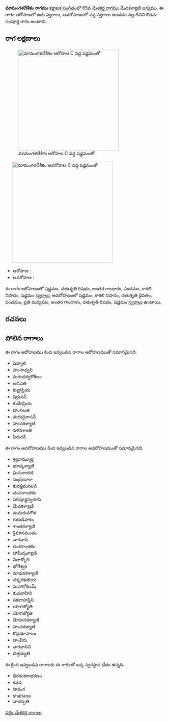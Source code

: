 {{Infobox ragam
	| name          	= మామంగళదేశీకం
	| synonym	    	= 
	| mela          	= 
	| chakra        	= 
	| janaka        	= 
	| type          	= ఔడవ-సంపూర్ణ
	| arohanam      	= {{svaraC|S|R2|G3|P|N3|S'}} 
	| avarohanam    	= {{svaraC|S'|N3|D2|P|M2|G3|R2|S}}
	| jeeva         	=
	| chhaya        	=
	| nyasa         	=
	| vishesha      	= 
	| equivalent  		= 
}}
{{కర్ణాటక సంగీత రాగాలు}}
'''మామంగళదేశీకం రాగము''' [[కర్ణాటక సంగీతం]]లో 65వ [[మేళకర్త రాగము]] మేచకళ్యాణి జన్యము.  ఈ రాగం ఆరోహణలో ఐదు స్వరాలు, అవరోహణంలో సప్త స్వరాలు ఉండడం వల్ల దీనిని ఔడవ-సంపూర్ణ రాగం అంటారు.


==రాగ లక్షణాలు==
[[Image:mamangaladeshikam_ar_kb2wiki.png|thumb|right|316px|''మామంగళదేశీకం'' ఆరోహణ C వద్ద షడ్జమంతో]]
	[[Image:mamangaladeshikam_av_kb2wiki.png|thumb|right|316px|''మామంగళదేశీకం'' అవరోహణ C వద్ద షడ్జమంతో]]

* ఆరోహణ : {{svaraC|S|R2|G3|P|N3|S'}} 
* అవరోహణ : {{svaraC|S'|N3|D2|P|M2|G3|R2|S}}

ఈ రాగం ఆరోహణంలో షడ్జమం, చతుశృతి రిషభం, అంతర గాంధారం, పంచమం, కాకలి  నిషాదం, షడ్జమం [[స్వరాలు]], అవరోహణంలో షడ్జమం, కాకలి  నిషాదం, చతుశృతి దైవతం, పంచమం, ప్రతి మధ్యమం, అంతర గాంధారం, చతుశృతి రిషభం, షడ్జమం [[స్వరాలు]] ఉంటాయి.

==రచనలు==



==పోలిన రాగాలు==
ఈ రాగం ఆరోహణము కింద ఇవ్వబడిన రాగాల ఆరోహణముతో సమానమైనది.
* షెవ్వాలి
* హంసాధ్వని
* మగంధర్వకోకిలం
* అధిపతి
* కుబ్రాప్రియ
* షిర్గునన్
* కుబేరప్రియ
* హంసలత
*  మదురైవాసన్
* హంసకళ్యాణి
*  నళినశాంతి
*  పేరురన్

ఈ రాగం అవరోహణము కింద ఇవ్వబడిన రాగాల అవరోహణముతో సమానమైనది.
* శ్రర్గరామ్మూర్తి
* భూప్కళ్యాణి
* ఘననాయకి
* సంభ్రందాకా
* కురత్తిమనలన్
* చంపరాంతకం
* పరిపూర్ణస్వరూపి
* మేచకళ్యాణి
* మమరువగౌళ
* గురుడిపాకం
* శాంతకళ్యాణి
* శ్రీమాసమంతం
* నాగవాసి
* చంకరాంతకం
*  హామీర్కళ్యాణి
* విలాక్కోలి
* భోగేశ్వరి
* మాధవకళ్యాణి
*  చక్కరకులియ
* మహాకోకిలమ్
* కుచవాహిని
* సకలాహస్తిని
* యాగజ్యోతి
* యోగజ్యోతి
*  మోహనకళ్యాణి
* హంసకళ్యాణి
* కొడైభూపాలం
* హంవీరు
* నాగవాసిని
* చిత్తద్యుతి

ఈ క్రింద ఇవ్వబడిన రాగాలకు ఈ రాగంతో ఒక్క స్వరస్థాన భేదం ఉన్నది.
* ధీరశంకరాభరణం
* కనడ
* సారంగ
* shahana
* వాచస్పతి



[[వర్గం:మేళకర్త రాగాలు]]